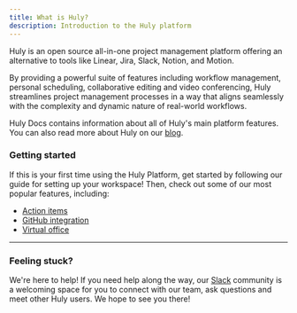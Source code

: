 ```yaml
---
title: What is Huly?
description: Introduction to the Huly platform
---
```



<YouTube id='LXz9acQJRRk' posterQuality='max' />

Huly is an open source all-in-one project management platform offering an alternative to tools like Linear, Jira, Slack, Notion, and Motion. 

By providing a powerful suite of features including workflow management, personal scheduling, collaborative editing and video conferencing, Huly streamlines project management processes in a way that aligns seamlessly with the complexity and dynamic nature of real-world workflows.


Huly Docs contains information about all of Huly's main platform features. You can also read more about Huly on our <a href="https://huly.blog/" target="_blank">blog</a>.

### Getting started

If this is your first time using the Huly Platform, get started by following our guide for setting up your workspace! Then, check out some of our most popular features, including:

* [Action items](/task-tracking/creating-action-items)
* [GitHub integration](/integrations/github)
* [Virtual office](/communication/virtual-office)

---

### Feeling stuck?

We're here to help! If you need help along the way, our <a href="https://hulycommunity.slack.com/join/shared_invite/zt-29kl7zmwz-2b3RRVTiWhhtAwzHjBm3Wg#/shared-invite/email" target="_blank">Slack</a> community is a welcoming space for you to connect with our team, ask questions and meet other Huly users. We hope to see you there!